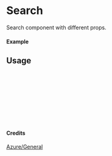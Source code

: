 
<Meta of={Search} title="Azure/General/Search" />

# Search

Search component with different props.

#### Example

<Canvas of={Search.Primary} />

## Usage

```ts
import { Search } from "yadl-ui";

const Example = () => {
  return (
      <Search />
  );
};

export default Example;
```

#### Credits
[Azure/General](https://learn.microsoft.com/en-us/azure/architecture/icons/)
